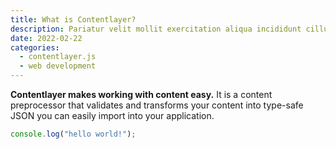 ```yaml
---
title: What is Contentlayer?
description: Pariatur velit mollit exercitation aliqua incididunt cillum cillum.
date: 2022-02-22
categories:
  - contentlayer.js
  - web development
---
```


**Contentlayer makes working with content easy.** It is a content preprocessor that validates and transforms your content into type-safe JSON you can easily import into your application.

```ts
console.log("hello world!");
```
